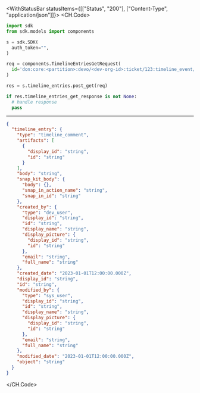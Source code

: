 

<WithStatusBar statusItems={[["Status", "200"], ["Content-Type", "application/json"]]}>
  <CH.Code>
  ```python PostGet.py
  import sdk
from sdk.models import components

s = sdk.SDK(
    auth_token="",
)

req = components.TimelineEntriesGetRequest(
    id='don:core:<partition>:devo/<dev-org-id>:ticket/123:timeline_event/<timeline-event-id>',
)

res = s.timeline_entries.post_get(req)

if res.timeline_entries_get_response is not None:
    # handle response
    pass
  ```
  ---

  ```json Example Response
  {
    "timeline_entry": {
      "type": "timeline_comment",
      "artifacts": [
        {
          "display_id": "string",
          "id": "string"
        }
      ],
      "body": "string",
      "snap_kit_body": {
        "body": {},
        "snap_in_action_name": "string",
        "snap_in_id": "string"
      },
      "created_by": {
        "type": "dev_user",
        "display_id": "string",
        "id": "string",
        "display_name": "string",
        "display_picture": {
          "display_id": "string",
          "id": "string"
        },
        "email": "string",
        "full_name": "string"
      },
      "created_date": "2023-01-01T12:00:00.000Z",
      "display_id": "string",
      "id": "string",
      "modified_by": {
        "type": "sys_user",
        "display_id": "string",
        "id": "string",
        "display_name": "string",
        "display_picture": {
          "display_id": "string",
          "id": "string"
        },
        "email": "string",
        "full_name": "string"
      },
      "modified_date": "2023-01-01T12:00:00.000Z",
      "object": "string"
    }
  }
  ```
  </CH.Code>
</WithStatusBar>
